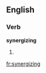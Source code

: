 ==English==

===Verb===
'''synergizing'''

# {{present participle of|[[synergize]]}}

[[fr:synergizing]]